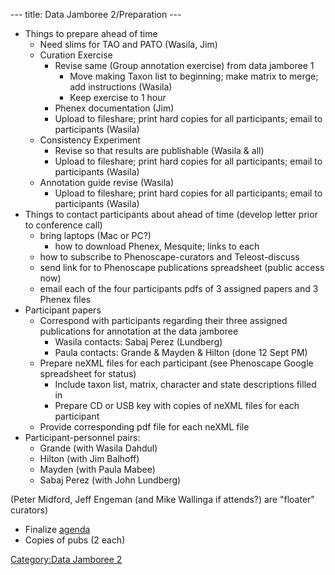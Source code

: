 ---
title: Data Jamboree 2/Preparation
---

*Things to prepare ahead of time
**Need slims for TAO and PATO (Wasila, Jim)
**Curation Exercise
***Revise same (Group annotation exercise) from data jamboree 1
****Move making Taxon list to beginning; make matrix to merge; add instructions (Wasila)
****Keep exercise to 1 hour
***Phenex documentation (Jim)
***Upload to fileshare; print hard copies for all participants; email to participants (Wasila)
**Consistency Experiment
***Revise so that results are publishable (Wasila & all)
***Upload to fileshare; print hard copies for all participants; email to participants (Wasila)
**Annotation guide revise (Wasila)
***Upload to fileshare; print hard copies for all participants; email to participants (Wasila)
*Things to contact participants about ahead of time (develop letter prior to conference call)
**bring laptops (Mac or PC?)
***how to download Phenex, Mesquite; links to each
**how to subscribe to Phenoscape-curators and Teleost-discuss
**send link for to Phenoscape publications spreadsheet (public access now)
**email each of the four participants pdfs of 3 assigned papers and 3 Phenex files
*Participant papers
**Correspond with participants regarding their three assigned publications for annotation at the data jamboree
***Wasila contacts: Sabaj Perez (Lundberg)
***Paula contacts: Grande & Mayden & Hilton (done 12 Sept PM)
**Prepare neXML files for each participant (see Phenoscape Google spreadsheet for status)
***Include taxon list, matrix, character and state descriptions filled in
***Prepare CD or USB key with copies of neXML files for each participant
**Provide corresponding pdf file for each neXML file
*Participant-personnel pairs:
**Grande (with Wasila Dahdul)
**Hilton (with Jim Balhoff)
**Mayden (with Paula Mabee)
**Sabaj Perez (with John Lundberg)
(Peter Midford, Jeff Engeman (and Mike Wallinga if attends?) are "floater" curators)
*Finalize [[Data_Jamboree_2/agenda|agenda]]
*Copies of pubs (2 each)

[[Category:Data Jamboree 2]]